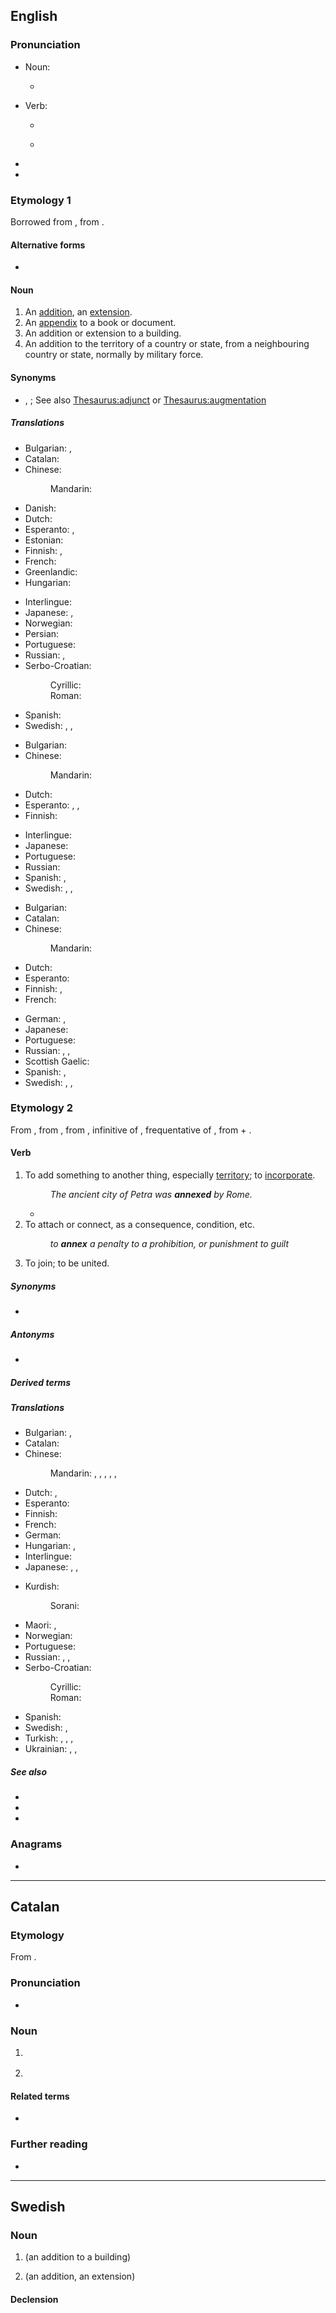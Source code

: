==English==

===Pronunciation===
* Noun:
** {{a|UK|US}} {{IPA|en|/ˈænɛks/}}
* Verb:
** {{a|UK}} {{IPA|en|/ˈænɛks/}}
** {{a|US}} {{IPA|en|/əˈnɛks/|/ˈænɛks/}}
* {{audio|en|en-us-annex.ogg|Audio (US)}}
* {{rhymes|en|ɛks}}

===Etymology 1===
Borrowed from {{bor|en|fr|annexe}}, from {{der|en|la|annexus}}.

====Alternative forms====
* {{l|en|annexe}} {{q|UK|Australia|New Zealand}}

====Noun====
{{en-noun|es}}

# An [[addition]], an [[extension]].
# An [[appendix]] to a book or document.
# An addition or extension to a building.
# An addition to the territory of a country or state, from a neighbouring country or state, normally by military force.

====Synonyms====
* {{sense|something additional}} {{l|en|addition}}, {{l|en|supplement}}; See also [[Thesaurus:adjunct]] or [[Thesaurus:augmentation]]

=====Translations=====
{{trans-top|addition, an extension}}
* Bulgarian: {{t+|bg|приба́вка|f}}, {{t+|bg|допълне́ние|n}}
* Catalan: {{t+|ca|annex|m}}
* Chinese:
*: Mandarin: {{t-needed|cmn}}
* Danish: {{t|da|bilag}}
* Dutch: {{t+|nl|bijlage|f}}
* Esperanto: {{t|eo|alaĵo}}, {{t|eo|aneksaĵo}}
* Estonian: {{t|et|lisa}}
* Finnish: {{t+|fi|lisäys}}, {{t+|fi|laajennus}}
* French: {{t+|fr|annexe}}
* Greenlandic: {{t|kl|bilagi}}
* Hungarian: {{t+|hu|függelék}}
{{trans-mid}}
* Interlingue: {{t|ie|anexe}}
* Japanese: {{t|ja|付加物|tr=fukabutsu}}, {{t+|ja|付属|tr=fuzoku}}
* Norwegian: {{t+|no|anneks}}
* Persian: {{t+|fa|ضمیمه|tr=zamime}}
* Portuguese: {{t+|pt|anexo|m}}
* Russian: {{t+|ru|приба́вка|f}}, {{t+|ru|дополне́ние|n}}
* Serbo-Croatian:
*: Cyrillic: {{t|sh|а̀некс|m}}
*: Roman: {{t+|sh|àneks|m}}
* Spanish: {{t+|es|anexo|m}}
* Swedish: {{t+|sv|annex}}, {{t+|sv|tillägg}}, {{t+|sv|bilaga}}
{{trans-bottom}}

{{trans-top|appendix}}
* Bulgarian: {{t+|bg|приложе́ние|n}}
* Chinese:
*: Mandarin: {{t-needed|cmn}}
* Dutch: {{t+|nl|aanhangsel|n}}
* Esperanto: {{t|eo|alaĵo}}, {{t|eo|aneksaĵo}}, {{t|eo|anekso}}
* Finnish: {{t+|fi|liite}}
{{trans-mid}}
* Interlingue: {{t|ie|anexe}}
* Japanese: {{t+|ja|付録|tr=furoku}}
* Portuguese: {{t+|pt|anexo|m}}
* Russian: {{t+|ru|приложе́ние|n}}
* Spanish: {{t+|es|apéndice|m}}, {{t+|es|extensión|f}}
* Swedish: {{t+|sv|appendix}}, {{t+|sv|tillägg}}, {{t+|sv|bilaga}}
{{trans-bottom}}

{{trans-top|addition or extension to a building}}
* Bulgarian: {{t+|bg|пристро́йка|f}}
* Catalan: {{t+|ca|annex|m}}
* Chinese:
*: Mandarin: {{t-needed|cmn}}
* Dutch: {{t+|nl|uitbouw|m}}
* Esperanto: {{t|eo|aneksaĵo}}
* Finnish: {{t|fi|lisärakennus}}, {{t+|fi|siipi}}
* French: {{t+|fr|annexe|f}}
{{trans-mid}}
* German: {{t+|de|Nebengebäude|n}}, {{t+|de|Anbau|n}}
* Japanese: {{t|ja|別館|tr=べっかん, bekkan}}
* Portuguese: {{t+|pt|anexo|m}}
* Russian: {{t+|ru|пристро́йка|f}}, {{t+|ru|фли́гель|m}}, {{t+|ru|крыло́|n}}
* Scottish Gaelic: {{t|gd|ath-thaigh|m}}
* Spanish: {{t+|es|anexo|m}}, {{t+|es|pabellón|m}}
* Swedish: {{t+|sv|annex}}, {{t|sv|tillbyggnad}}, {{t+|sv|flygel}}
{{trans-bottom}}

{{trans-see|addition of territory|annexation}}

===Etymology 2===
From {{etyl|enm|en}}, from {{etyl|fro|en}} {{m|fro|annexer||to join}}, from {{etyl|ML.|en}} {{m|la|annexāre}}, infinitive of {{m|ml|annexō}}, frequentative of {{etyl|la|en}} {{m|la|annectō||bind to}}, from {{m|la|ad||to}} + {{m|la|nectō||tie, bind}}.

====Verb====
{{en-verb|es}}

# To add something to another thing, especially [[territory]]; to [[incorporate]].
#: ''The ancient city of Petra was '''annexed''' by Rome.''
#* {{quote-book|en|title=[[W:Huế|Wikipedia:Syngman Rhee]]|year=2009|passage=''In 1910, he returned to Korea, which had by this time been '''annexed''' by Japan.''}}
# To attach or connect, as a consequence, condition, etc.
#: ''to '''annex''' a penalty to a prohibition, or punishment to guilt''
# {{lb|en|intransitive}} To join; to be united.
#: {{rfquotek|en|Tooke}}

=====Synonyms=====
* {{l|en|underjoin}}

=====Antonyms=====
* {{l|en|separate}}

=====Derived terms=====
{{col3|en
|annexable
|annexure
|annexation
|annexational
|annexationism
|annexationist
}}

=====Translations=====
{{trans-top|to add something to another, to incorporate into}}
* Bulgarian: {{t+|bg|присъединявам}}, {{t+|bg|прибавям}}
* Catalan: {{t+|ca|annexar}}
* Chinese:
*: Mandarin: {{t+|cmn|併吞}}, {{t+|cmn|并吞|tr=bìngtūn}}, {{t+|cmn|吞併}}, {{t+|cmn|吞并|tr=tūnbìng}}, {{t+|cmn|兼併}}, {{t+|cmn|兼并|tr=jiānbìng}}
* Dutch: {{t+|nl|annexeren}}, {{t+|nl|inlijven}}
* Esperanto: {{t|eo|aneksi}}
* Finnish: {{t+|fi|liittää}}
* French: {{t+|fr|annexer}}
* German: {{t+|de|annektieren}}
* Hungarian: {{t+|hu|hozzácsatol}}, {{t|hu|annektál}}
* Interlingue: {{t|ie|anexer}}
* Japanese: {{t|ja|組み入れる||tr=くみいれる, kumiireru}}, {{t+|ja|編入|alt=編入する|tr=へんにゅうする, hennyū suru}}, {{t+|ja|併合|alt=併合する|tr=heigō suru}}
{{trans-mid}}
* Kurdish:
*: Sorani: {{t+|ku|خستنە سەر}}
* Maori: {{t|mi|taunaha}}, {{t|mi|āpiti}}
* Norwegian: {{t+|no|annektere}}
* Portuguese: {{t+|pt|anexar}}
* Russian: {{t+|ru|аннекси́ровать|impf|pf|tr=annɛksírovatʹ}}, {{t+|ru|присоединя́ть|impf}}, {{t+|ru|присоедини́ть|pf}}
* Serbo-Croatian:
*: Cyrillic: {{t|sh|анекти́рати}}
*: Roman: {{t+|sh|anektírati}}
* Spanish: {{t+|es|anexar}}
* Swedish: {{t+|sv|införliva}}, {{t+|sv|annektera}}
* Turkish: {{t+|tr|katmak}}, {{t+|tr|eklemek}}, {{t+|tr|bağlamak}}, {{t+|tr|ilhak etmek}}
* Ukrainian: {{t+|uk|анексува́ти}}, {{t|uk|приє́днувати|impf}}, {{t|uk|приєдна́ти|pf}}
{{trans-bottom}}

=====See also=====
* {{l|en|merge}}
* {{l|en|fuse}}
* {{l|en|add}}

===Anagrams===
* {{anagrams|en|a=aennx|xenna-}}

----

==Catalan==

===Etymology===
From {{der|ca|la|annexus}}.

===Pronunciation===
* {{ca-IPA|anèx}}

===Noun===
{{ca-noun|m}}

# {{l|en|annex}} {{gloss|an addition, an extension}}
# {{l|en|annex}} {{gloss|an addition to a building}}

====Related terms====
* {{l|ca|annexar}}

===Further reading===
* {{R:IEC2}}

----

==Swedish==

===Noun===
{{sv-noun|n}}

# {{l|en|annex}} (an addition to a building)
# {{l|en|annex}} (an addition, an extension)

====Declension====
{{sv-infl-noun-n-zero|genitive=}}